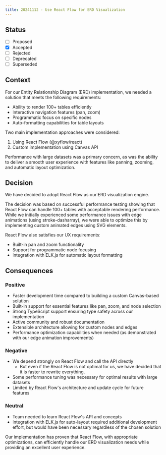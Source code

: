 ```yaml
---
title: 20241112 - Use React Flow for ERD Visualization
---
```


## Status

- [ ] Proposed
- [x] Accepted
- [ ] Rejected
- [ ] Deprecated
- [ ] Superseded

## Context

For our Entity Relationship Diagram (ERD) implementation, we needed a solution that meets the following requirements:

- Ability to render 100+ tables efficiently
- Interactive navigation features (pan, zoom)
- Programmatic focus on specific nodes
- Auto-formatting capabilities for table layouts

Two main implementation approaches were considered:

1. Using React Flow (@xyflow/react)
2. Custom implementation using Canvas API

Performance with large datasets was a primary concern, as was the ability to deliver a smooth user experience with features like panning, zooming, and automatic layout optimization.

## Decision

We have decided to adopt React Flow as our ERD visualization engine.

The decision was based on successful performance testing showing that React Flow can handle 100+ tables with acceptable rendering performance. While we initially experienced some performance issues with edge animations (using stroke-dasharray), we were able to optimize this by implementing custom animated edges using SVG elements.

React Flow also satisfies our UX requirements:

- Built-in pan and zoom functionality
- Support for programmatic node focusing
- Integration with ELK.js for automatic layout formatting

## Consequences

### Positive

- Faster development time compared to building a custom Canvas-based solution
- Built-in support for essential features like pan, zoom, and node selection
- Strong TypeScript support ensuring type safety across our implementation
- Active community and robust documentation
- Extensible architecture allowing for custom nodes and edges
- Performance optimization capabilities when needed (as demonstrated with our edge animation improvements)

### Negative

- We depend strongly on React Flow and call the API directly
  - But even if the React Flow is not optimal for us, we have decided that it is faster to rewrite everything.
- Some performance tuning was necessary for optimal results with large datasets
- Limited by React Flow's architecture and update cycle for future features

### Neutral

- Team needed to learn React Flow's API and concepts
- Integration with ELK.js for auto-layout required additional development effort, but would have been necessary regardless of the chosen solution

Our implementation has proven that React Flow, with appropriate optimizations, can efficiently handle our ERD visualization needs while providing an excellent user experience.
